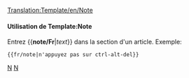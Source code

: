 [[Translation:Template/en/Note]]
<noinclude></noinclude>{{fr/Fenêtre de message| type  = annonce
| texte  = <strong>Note</strong>
<div style="font-size: 90%">
{{{1|La personne qui a ajouté ce modèle n'a pas fourni de note spécifique; il devrait donc être supprimé ou complété.}}}</div>
}}<noinclude>

====Utilisation de Template:Note====
Entrez <nowiki>{{</nowiki>'''note/Fr'''|''text''<nowiki>}}</nowiki> dans la section d'un article. Exemple:
<pre>{{fr/note|n'appuyez pas sur ctrl-alt-del}}</pre>

[[Category:fr/Modèles|N]][[Category:fr/Infobox|N]]</noinclude>